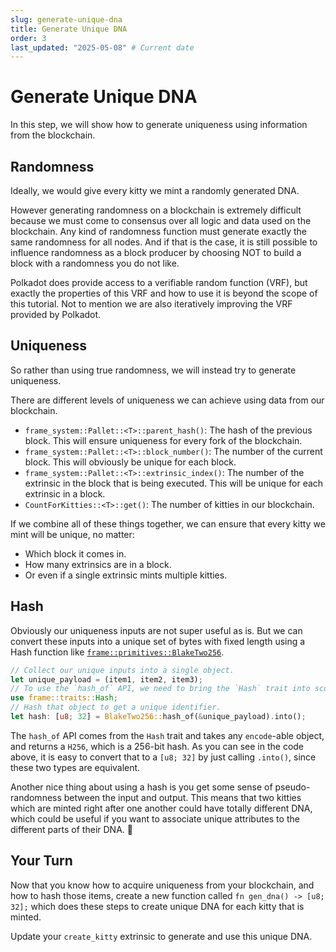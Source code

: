 ```yaml
---
slug: generate-unique-dna
title: Generate Unique DNA
order: 3
last_updated: "2025-05-08" # Current date
---
```


# Generate Unique DNA

In this step, we will show how to generate uniqueness using information from the blockchain.

## Randomness

Ideally, we would give every kitty we mint a randomly generated DNA.

However generating randomness on a blockchain is extremely difficult because we must come to consensus over all logic and data used on the blockchain. Any kind of randomness function must generate exactly the same randomness for all nodes. And if that is the case, it is still possible to influence randomness as a block producer by choosing NOT to build a block with a randomness you do not like.

Polkadot does provide access to a verifiable random function (VRF), but exactly the properties of this VRF and how to use it is beyond the scope of this tutorial. Not to mention we are also iteratively improving the VRF provided by Polkadot.

## Uniqueness

So rather than using true randomness, we will instead try to generate uniqueness.

There are different levels of uniqueness we can achieve using data from our blockchain.

- `frame_system::Pallet::<T>::parent_hash()`: The hash of the previous block. This will ensure uniqueness for every fork of the blockchain.
- `frame_system::Pallet::<T>::block_number()`: The number of the current block. This will obviously be unique for each block.
- `frame_system::Pallet::<T>::extrinsic_index()`: The number of the extrinsic in the block that is being executed. This will be unique for each extrinsic in a block.
- `CountForKitties::<T>::get()`: The number of kitties in our blockchain.

If we combine all of these things together, we can ensure that every kitty we mint will be unique, no matter:

- Which block it comes in.
- How many extrinsics are in a block.
- Or even if a single extrinsic mints multiple kitties.

## Hash

Obviously our uniqueness inputs are not super useful as is. But we can convert these inputs into a unique set of bytes with fixed length using a Hash function like [`frame::primitives::BlakeTwo256`](https://docs.rs/polkadot-sdk-frame/0.7.0/polkadot_sdk_frame/primitives/struct.BlakeTwo256.html).

```rust
// Collect our unique inputs into a single object.
let unique_payload = (item1, item2, item3);
// To use the `hash_of` API, we need to bring the `Hash` trait into scope.
use frame::traits::Hash;
// Hash that object to get a unique identifier.
let hash: [u8; 32] = BlakeTwo256::hash_of(&unique_payload).into();
```

The `hash_of` API comes from the `Hash` trait and takes any `encode`-able object, and returns a `H256`, which is a 256-bit hash. As you can see in the code above, it is easy to convert that to a `[u8; 32]` by just calling `.into()`, since these two types are equivalent.

Another nice thing about using a hash is you get some sense of pseudo-randomness between the input and output. This means that two kitties which are minted right after one another could have totally different DNA, which could be useful if you want to associate unique attributes to the different parts of their DNA. 🤔

## Your Turn

Now that you know how to acquire uniqueness from your blockchain, and how to hash those items, create a new function called `fn gen_dna() -> [u8; 32];` which does these steps to create unique DNA for each kitty that is minted.

Update your `create_kitty` extrinsic to generate and use this unique DNA.
